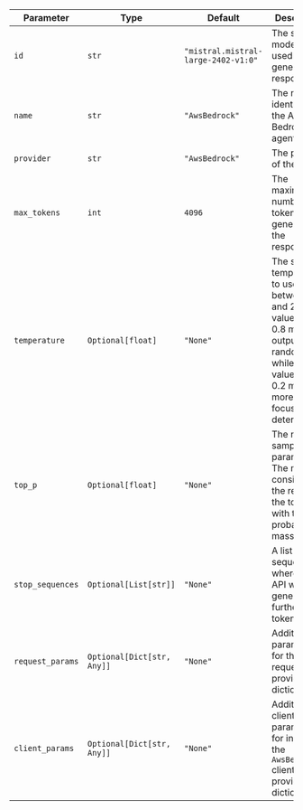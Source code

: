 | Parameter           | Type                       | Default                                      | Description                                                                                                                                                               |
| ------------------- | -------------------------- | -------------------------------------------- | ------------------------------------------------------------------------------------------------------------------------------------------------------------------------- |
| `id`                | `str`                      | `"mistral.mistral-large-2402-v1:0"` | The specific model ID used for generating responses.                                                                                                                      |
| `name`              | `str`                      | `"AwsBedrock"`                | The name identifier for the AWS Bedrock agent.                                                                                                                                 |
| `provider`          | `str`                      | `"AwsBedrock"`                               | The provider of the model.                                                                                                                                                |
| `max_tokens`        | `int`                      | `4096`                                       | The maximum number of tokens to generate in the response.                                                                                                                 |
| `temperature`       | `Optional[float]`          | `"None"`                                     | The sampling temperature to use, between 0 and 2. Higher values like 0.8 make the output more random, while lower values like 0.2 make it more focused and deterministic. |
| `top_p`             | `Optional[float]`          | `"None"`                                     | The nucleus sampling parameter. The model considers the results of the tokens with top_p probability mass.                                                                |
| `stop_sequences`    | `Optional[List[str]]`      | `"None"`                                     | A list of sequences where the API will stop generating further tokens.                                                                                                    |
| `request_params`    | `Optional[Dict[str, Any]]` | `"None"`                                     | Additional parameters for the request, provided as a dictionary.                                                                                                          |
| `client_params`     | `Optional[Dict[str, Any]]` | `"None"`                                     | Additional client parameters for initializing the `AwsBedrock` client, provided as a dictionary.                                                                          |
